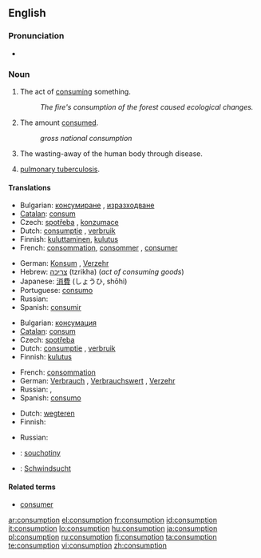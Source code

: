 ==English==

===Pronunciation===
* {{audio|en-us-consumption.ogg|Audio (US)}}

===Noun===
{{en-noun|-}}

# The act of [[consume|consuming]] something.
#: ''The fire's consumption of the forest caused ecological changes.''
# The amount [[consume|consumed]].
#: ''gross national consumption''
# {{pathology}} The wasting-away of the human body through disease.
# {{pathology|obsolete}} [[pulmonary tuberculosis]].

====Translations====
{{trans-top|the act of consuming something}}
* Bulgarian: [[консумиране]] {{f}}, [[изразходване]] {{n}}
* [[Catalan]]: [[consum]] {{m}}
* Czech: [[spotřeba]] {{f}}, [[konzumace]] {{f}}
* Dutch: [[consumptie]] {{f}}, [[verbruik]] {{n}}
* Finnish: [[kuluttaminen]], [[kulutus]]
* French: [[consommation]], [[consommer]] {{m}}, [[consumer]] {{m}}
{{trans-mid}}
* German: [[Konsum]] {{m}}, [[Verzehr]] {{m}}
* Hebrew: [[צריכה]] (tzrikha) {{f}} (''act of consuming goods'')
* Japanese: [[消費]] (しょうひ, shōhi)
* Portuguese: [[consumo]] {{m}}
* Russian: {{t|ru|потребление|n|sc=Cyrl|tr=potreblénije}}
* Spanish: [[consumir]]
{{trans-bottom}}

{{trans-top|the amount consumed}}
* Bulgarian: [[консумация]] {{f}}
* [[Catalan]]: [[consum]] {{m}}
* Czech: [[spotřeba]] {{f}}
* Dutch: [[consumptie]] {{f}}, [[verbruik]] {{n}}
* Finnish: [[kulutus]]
{{trans-mid}}
* French: [[consommation]] {{f}}
* German: [[Verbrauch]] {{m}}, [[Verbrauchswert]] {{m}}, [[Verzehr]] {{m}}
* Russian: {{t|ru|потребление|n|sc=Cyrl|tr=potreblénije}}, {{t|ru|расход|m|sc=Cyrl|tr=rasxód}}
* Spanish: [[consumo]]
{{trans-bottom}}

{{trans-top|wasting-away of the human body through disease}}
* Dutch: [[wegteren]] {{n}}
* Finnish: {{t|fi|riutuminen}}
{{trans-mid}}
* Russian: {{t|ru|истощение|n|sc=Cyrl|tr=istoščénije}}
{{trans-bottom}}

{{trans-see|pulmonary tuberculosis}}

{{checktrans-top}}
* {{ttbc|Czech}}: [[souchotiny]]
{{trans-mid}}
* {{ttbc|German}}: [[Schwindsucht]] {{f}}
{{trans-bottom}}

====Related terms====
* [[consumer]]

[[ar:consumption]]
[[el:consumption]]
[[fr:consumption]]
[[id:consumption]]
[[it:consumption]]
[[lo:consumption]]
[[hu:consumption]]
[[ja:consumption]]
[[pl:consumption]]
[[ru:consumption]]
[[fi:consumption]]
[[ta:consumption]]
[[te:consumption]]
[[vi:consumption]]
[[zh:consumption]]